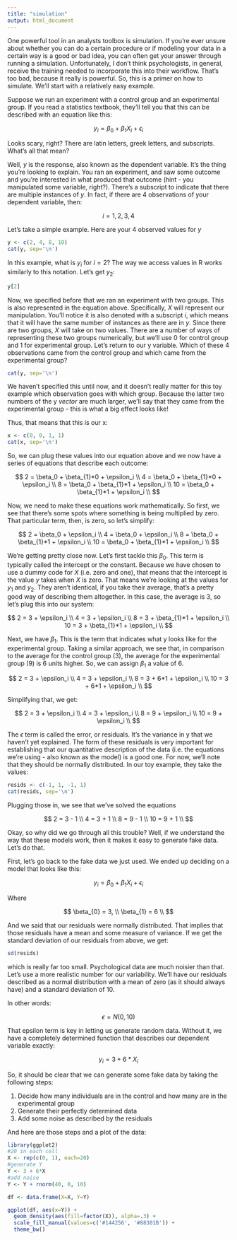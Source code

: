 ```yaml
---
title: "simulation"
output: html_document
---
```


One powerful tool in an analysts toolbox is simulation. If you're ever unsure about whether you can do a certain procedure or if modeling your data in a certain way is a good or bad idea, you can often get your answer through running a simulation. Unfortunately, I don't think psychologists, in general, receive the training needed to incorporate this into their workflow. That's too bad, because it really is powerful. So, this is a primer on how to simulate. We'll start with a relatively easy example.

Suppose we run an experiment with a control group and an experimental group. If you read a statistics textbook, they'll tell you that this can be described with an equation like this:

$$
y_i = \beta_0 + \beta_{1}X_i + \epsilon_i
$$

Looks scary, right? There are latin letters, greek letters, and subscripts. What's all that mean?

Well, $y$ is the response, also known as the dependent variable. It's the thing you're looking to explain. You ran an experiment, and saw some outcome and you're interested in what produced that outcome (hint - you manipulated some variable, right?). There's a subscript to indicate that there are multiple instances of $y$. In fact, if there are 4 observations of your dependent variable, then:

$$i = 1, 2, 3, 4$$

Let's take a simple example. Here are your 4 observed values for $y$

```r
y <- c(2, 4, 8, 10)
cat(y, sep='\n')
```

In this example, what is $y_i$ for $i = 2$? The way we access values in R works similarly to this notation. Let's get $y_2$: 

```r
y[2]
```

Now, we specified before that we ran an experiment with two groups. This is also represented in the equation above. Specifically, $X$ will represent our manipulation. You'll notice it is also denoted with a subscript $i$, which means that it will have the same number of instances as there are in $y$. Since there are two groups, $X$ will take on two values. There are a number of ways of representing these two groups numerically, but we'll use 0 for control group and 1 for experimental group. Let's return to our y variable. Which of these 4 observations came from the control group and which came from the experimental group?

```r
cat(y, sep='\n')
```

We haven't specified this until now, and it doesn't really matter for this toy example which observation goes with which group. Because the latter two numbers of the y *vector* are much larger, we'll say that they came from the experimental group - this is what a big effect looks like!

Thus, that means that this is our x:

```r
x <- c(0, 0, 1, 1)
cat(x, sep='\n')
```

So, we can plug these values into our equation above and we now have a series of equations that describe each outcome:

$$
2 = \beta_0 + \beta_{1}*0 + \epsilon_i \\
4 = \beta_0 + \beta_{1}*0 + \epsilon_i \\
8 = \beta_0 + \beta_{1}*1 + \epsilon_i \\
10 = \beta_0 + \beta_{1}*1 + \epsilon_i \\
$$

Now, we need to make these equations work mathematically. So first, we see that there's some spots where something is being multiplied by zero. That particular term, then, is zero, so let's simplify:

$$
2 = \beta_0 + \epsilon_i \\
4 = \beta_0 + \epsilon_i \\
8 = \beta_0 + \beta_{1}*1 + \epsilon_i \\
10 = \beta_0 + \beta_{1}*1 + \epsilon_i \\
$$

We're getting pretty close now. Let's first tackle this $\beta_0$. This term is typically called the intercept or the constant. Because we have chosen to use a dummy code for $X$ (i.e. zero and one), that means that the intercept is the value $y$ takes when $X$ is zero. That means we're looking at the values for $y_1$ and $y_2$. They aren't identical, if you take their average, that's a pretty good way of describing them altogether. In this case, the average is 3, so let's plug this into our system:

$$
2 = 3 + \epsilon_i \\
4 = 3 + \epsilon_i \\
8 = 3 + \beta_{1}*1 + \epsilon_i \\
10 = 3 + \beta_{1}*1 + \epsilon_i \\
$$

Next, we have $\beta_1$. This is the term that indicates what y looks like for the experimental group. Taking a similar approach, we see that, in comparison to the average for the control group (3), the average for the experimental group (9) is 6 units higher. So, we can assign $\beta_1$ a value of 6.

$$
2 = 3 + \epsilon_i \\
4 = 3 + \epsilon_i \\
8 = 3 + 6*1 + \epsilon_i \\
10 = 3 + 6*1 + \epsilon_i \\
$$

Simplifying that, we get:

$$
2 = 3 + \epsilon_i \\
4 = 3 + \epsilon_i \\
8 = 9 + \epsilon_i \\
10 = 9 + \epsilon_i \\
$$

The $\epsilon$ term is called the error, or residuals. It's the variance in y that we haven't yet explained. The form of these residuals is very important for establishing that our quantitative description of the data (i.e. the equations we're using - also known as the model) is a good one. For now, we'll note that they should be normally distributed. In our toy example, they take the values:

```r
resids <- c(-1, 1, -1, 1)
cat(resids, sep='\n')
```

Plugging those in, we see that we've solved the equations

$$
2 = 3 - 1 \\
4 = 3 + 1 \\
8 = 9 - 1 \\
10 = 9 + 1 \\
$$

Okay, so why did we go through all this trouble? Well, if we understand the way that these models work, then it makes it easy to generate fake data. Let's do that.

First, let's go back to the fake data we just used. We ended up deciding on a model that looks like this:

$$
y_i = \beta_0 + \beta_{1}X_i + \epsilon_i
$$

Where 

$$
\beta_{0} = 3, \\
\beta_{1} = 6 \\
$$

And we said that our residuals were normally distributed. That implies that those residuals have a mean and some measure of variance. If we get the standard deviation of our residuals from above, we get:

```r
sd(resids)
```

which is really far too small. Psychological data are much noisier than that. Let's use a more realistic number for our variability. We'll have our residuals described as a normal distribution with a mean of zero (as it should always have) and a standard deviation of 10.

In other words:

$$
\epsilon = N(0, 10)
$$

That epsilon term is key in letting us generate random data. Without it, we have a completely determined function that describes our dependent variable exactly:

$$
y_i = 3 + 6*X_i
$$

So, it should be clear that we can generate some fake data by taking the following steps:

1. Decide how many individuals are in the control and how many are in the experimental group
2. Generate their perfectly determined data
3. Add some noise as described by the residuals

And here are those steps and a plot of the data:

```r
library(ggplot2)
#20 in each cell
X <- rep(c(0, 1), each=20)
#generate Y
Y <- 3 + 6*X
#add noise
Y <- Y + rnorm(40, 0, 10)

df <- data.frame(X=X, Y=Y)

ggplot(df, aes(x=Y)) +
  geom_density(aes(fill=factor(X)), alpha=.3) + 
  scale_fill_manual(values=c('#144256', '#88301B')) + 
  theme_bw()
```

